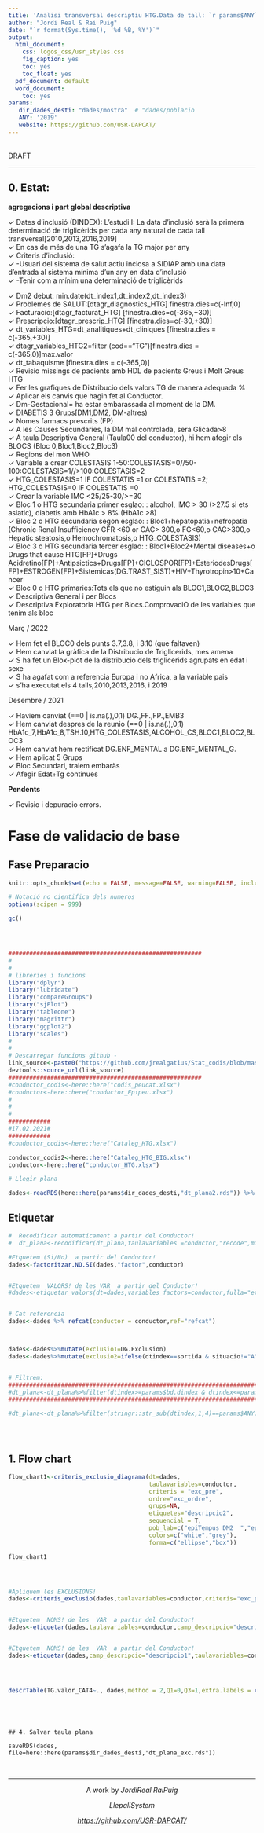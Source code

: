 ```yaml
---
title: 'Analisi transversal descriptiu HTG.Data de tall: `r params$ANY`'
author: "Jordi Real & Rai Puig"
date: "`r format(Sys.time(), '%d %B, %Y')`"
output: 
  html_document:
    css: logos_css/usr_styles.css
    fig_caption: yes
    toc: yes
    toc_float: yes
  pdf_document: default
  word_document:
    toc: yes
params:
   dir_dades_desti: "dades/mostra"  # "dades/poblacio
   ANY: '2019'
   website: https://github.com/USR-DAPCAT/
---
```

&nbsp;
<script>
   $(document).ready(function() {
     $head = $('#header');
     $head.prepend('<img src=\"https://www.idiapjgol.org/images/logo.png\" style=\"float: right ;width: 130px;\"/>')
     $head.prepend('<img src=\"https://avatars2.githubusercontent.com/u/57066591?s=200&v=4\" style=\"margin-left:25% ;width: 80px;\"/>')
     $head.prepend('<img src=\"logos_css/logoDAP_Cat.png\" style=\"float: left:1;width: 185px;\"/>')
   });
</script>


<div class="watermark">DRAFT</div>

****

## 0. Estat:

**agregacions i part global descriptiva**


&check; Dates d'inclusió (DINDEX): L'estudi I: La data d'inclusió serà la primera determinació de triglicèrids per cada any natural de cada tall transversal[2010,2013,2016,2019] <br/>
&check; En cas de més de una TG s'agafa la TG major per any <br/>
&check; Criteris d'inclusió: <br/>
&check; -Usuari del sistema de salut actiu inclosa a SIDIAP amb una data d'entrada al sistema mínima d'un any en data d'inclusió <br/>
&check; -Tenir com a mínim una determinació de triglicèrids <br/>

&check; Dm2 debut: min.date(dt_index1,dt_index2,dt_index3) <br/>
&check; Problemes de SALUT:[dtagr_diagnostics_HTG] finestra.dies=c(-Inf,0) <br/>
&check; Facturacio:[dtagr_facturat_HTG] [finestra.dies=c(-365,+30)] <br/>
&check; Prescripcio:[dtagr_prescrip_HTG] [finestra.dies=c(-30,+30)] <br/>
&check; dt_variables_HTG=dt_analitiques+dt_cliniques [finestra.dies = c(-365,+30)] <br/>
&check; dtagr_variables_HTG2=filter (cod=="TG")[finestra.dies = c(-365,0)]max.valor <br/>
&check; dt_tabaquisme [finestra.dies = c(-365,0)] <br/>
&check; Revisio missings de pacients amb HDL  de pacients Greus i Molt Greus  HTG <br/>
&check; Fer les grafiques de Distribucio dels valors TG de manera adequada % <br/>
&check; Aplicar els canvis que hagin fet al Conductor. <br/>
&check; Dm-Gestacional= ha estar embarassada al moment de la DM. <br/>
&check; DIABETIS 3 Grups[DM1,DM2, DM-altres) <br/>
&check; Nomes farmacs prescrits (FP) <br/>
&check; A les Causes Secundaries, la DM  mal controlada, sera Glicada>8 <br/>
&check; A taula Descriptiva General (Taula00 del conductor), hi hem afegir els BLOCS (Bloc 0,Bloc1,Bloc2,Bloc3) <br/>
&check; Regions del mon WHO <br/>
&check; Variable a crear COLESTASIS 1-50:COLESTASIS=0//50-100:COLESTASIS=1//>100:COLESTASIS=2 <br/>
&check; HTG_COLESTASIS=1 IF COLESTATIS =1 or COLESTATIS =2; HTG_COLESTASIS=0 IF COLESTATIS =0 <br/>
&check; Crear la variable IMC <25/25-30/>=30 <br/>
&check; Bloc 1 o HTG secundaria primer esglao: : alcohol, IMC > 30 (>27.5 si ets asiatic), diabetis amb HbA1c > 8% (HbA1c >8)  <br/>
&check; Bloc 2 o HTG secundaria segon  esglao: : Bloc1+hepatopatia+nefropatia (Chronic Renal Insufficiency GFR <60 or CAC> 300,o	FG<60,o	CAC>300,o	Hepatic steatosis,o	Hemochromatosis,o	HTG_COLESTASIS) <br/>
&check; Bloc 3 o HTG secundaria tercer  esglao: : Bloc1+Bloc2+Mental diseases+o	Drugs that cause HTG[FP]+Drugs Acidretino[FP]+Antipsictics+Drugs[FP]+CICLOSPOR[FP]+EsteriodesDrugs[FP]+ESTROGEN[FP]+Sistemicas(DG.TRAST_SIST)+HIV+Thyrotropin>10+Cancer <br/> 
&check; Bloc 0 o HTG primaries:Tots els que no estiguin als BLOC1,BLOC2,BLOC3 <br/>
&check; Descriptiva General i per Blocs <br/>
&check; Descriptiva Exploratoria HTG  per  Blocs.ComprovaciO de les variables que tenim als bloc <br/>




Març / 2022

&check; Hem fet el BLOC0 dels punts 3.7,3.8, i 3.10 (que faltaven) <br/>
&check; Hem canviat la gràfica de la Distribucio de Triglicerids, mes amena <br/>
&check; S ha fet un Blox-plot de la distribucio dels triglicerids agrupats en edat i sexe <br/>
&check; S ha  agafat com a referencia Europa i no Africa, a la variable pais<br/>
&check; s'ha executat els 4 talls,2010,2013,2016, i 2019 <br/>


Desembre / 2021

&check; Haviem canviat                   (==0  | is.na(.),0,1)  DG.,FF.,FP.,EMB3 <br/>
&check; Hem canviat despres de la reunio (==0  | is.na(.),0,1)  HbA1c_7,HbA1c_8,TSH.10,HTG_COLESTASIS,ALCOHOL_CS,BLOC1,BLOC2,BLOC3 <br/>
&check; Hem canviat hem rectificat DG.ENF_MENTAL a DG.ENF_MENTAL_G.  <br/>
&check; Hem aplicat 5 Grups  <br/>
&check; Bloc Secundari, traiem embaràs  <br/>
&check; Afegir Edat+Tg continues <br/>


 
**Pendents**

&check; Revisio i depuracio errors.   <br/>

# Fase de validacio de base

## Fase Preparacio


```r
knitr::opts_chunk$set(echo = FALSE, message=FALSE, warning=FALSE, include=F,size="huge")

# Notació no cientifica dels numeros
options(scipen = 999)

gc()




#######################################################
#
#
# libreries i funcions
library("dplyr")
library("lubridate")
library("compareGroups")
library("sjPlot")
library("tableone")
library("magrittr")
library("ggplot2")
library("scales")
#
#
# Descarregar funcions github -
link_source<-paste0("https://github.com/jrealgatius/Stat_codis/blob/master/funcions_propies.R","?raw=T")
devtools::source_url(link_source)
#######################################################
#conductor_codis<-here::here("codis_peucat.xlsx")
#conductor<-here::here("conductor_Epipeu.xlsx")
#
#
#
############
#17.02.2021#
############
#conductor_codis<-here::here("Cataleg_HTG.xlsx")

conductor_codis2<-here::here("Cataleg_HTG_BIG.xlsx")
conductor<-here::here("conductor_HTG.xlsx")
```

```r
# Llegir plana

dades<-readRDS(here::here(params$dir_dades_desti,"dt_plana2.rds")) %>% as_tibble()


```


## Etiquetar
```r




#  Recodificar automaticament a partir del Conductor!
#  dt_plana<-recodificar(dt_plana,taulavariables =conductor,"recode",missings = T)

#Etquetem (Si/No)  a partir del Conductor!
dades<-factoritzar.NO.SI(dades,"factor",conductor)


#Etquetem  VALORS! de les VAR  a partir del Conductor!
#dades<-etiquetar_valors(dt=dades,variables_factors=conductor,fulla="etiquetes",camp_etiqueta="etiqueta1")


# Cat referencia
dades<-dades %>% refcat(conductor = conductor,ref="refcat")



dades<-dades%>%mutate(exclusio1=DG.Exclusion)
dades<-dades%>%mutate(exclusio2=ifelse(dtindex==sortida & situacio!="A",1,0))


# Filtrem:
####################################################################################
#dt_plana<-dt_plana%>%filter(dtindex>=params$bd.dindex & dtindex<=params$bd.dindex2)
####################################################################################

#dt_plana<-dt_plana%>%filter(stringr::str_sub(dtindex,1,4)==params$ANY)





```
## 1. Flow chart 
```r



flow_chart1<-criteris_exclusio_diagrama(dt=dades,
                                        taulavariables=conductor,
                                        criteris = "exc_pre",
                                        ordre="exc_ordre",
                                        grups=NA,
                                        etiquetes="descripcio2",
                                        sequencial = T,
                                        pob_lab=c("epiTempus DM2  ","epiTempus DM2 without exclusions"),
                                        colors=c("white","grey"),
                                        forma=c("ellipse","box"))

flow_chart1




#Apliquem les EXCLUSIONS!
dades<-criteris_exclusio(dades,taulavariables=conductor,criteris="exc_pre")


#Etquetem  NOMS! de les  VAR  a partir del Conductor!
dades<-etiquetar(dades,taulavariables=conductor,camp_descripcio="descripcio2")


#Etquetem  NOMS! de les  VAR  a partir del Conductor!
dades<-etiquetar(dades,camp_descripcio="descripcio1",taulavariables=conductor)




descrTable(TG.valor_CAT4~., dades,method = 2,Q1=0,Q3=1,extra.labels = c("","","")) %>% export2md()





```













```

## 4. Salvar taula plana

saveRDS(dades, file=here::here(params$dir_dades_desti,"dt_plana_exc.rds"))

```
&nbsp;
<hr />
<p style="text-align: center;">A work by $Jordi Real$ $Rai Puig$ </a></p>
<p style="text-align: center;">$Llepali System$ </a></p>
<p style="text-align: center;"><span style="color: #808080;"><em><https://github.com/USR-DAPCAT/></em></span></p>



